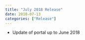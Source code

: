 ```yaml
---
title: "July 2018 Release"
date: 2018-07-13
categories: ["Release"]
---
```


* Update of portal up to June 2018